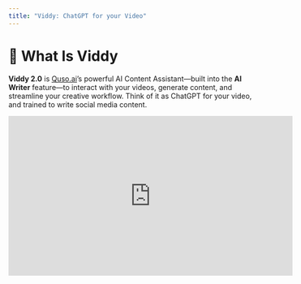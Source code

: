 ```yaml
---
title: "Viddy: ChatGPT for your Video"
---
```


# 🤖 What Is Viddy

**Viddy 2.0** is [Quso.ai](http://Quso.ai)’s powerful AI Content Assistant—built into the **AI Writer** feature—to interact with your videos, generate content, and streamline your creative workflow. Think of it as ChatGPT for your video, and trained to write social media content.

<iframe width="560" height="315" src="https://www.youtube.com/embed/yis3V0kPWZs?si=BZSRRkeUxuPznp5d" title="YouTube video player" frameborder="0" allow="accelerometer; autoplay; clipboard-write; encrypted-media; gyroscope; picture-in-picture; web-share" referrerpolicy="strict-origin-when-cross-origin" allowfullscreen />

## 🧠 What Can Viddy Do?

- **Transcript Analysis**\
  Viddy automatically scans your video transcript and identifies contextually rich segments — such as hooks, insights, key takeaways, and quotable moments.
- **Prompt-Based Content Creation**\
  Just ask\! Use natural prompts like:
  - _“Write a LinkedIn post from this video.”_
  - _“Summarize the key insights in 3 bullet points.”_
  - _“Create a blog intro based on this section.”_\
    Viddy responds with contextual, ready-to-use content.
- **Content Formats You Can Generate**
  - Social media posts (LinkedIn, Twitter/X, Instagram)
  - Video summaries
  - YouTube descriptions
  - Newsletters
  - Blog outlines or full drafts
  - Clip titles or viral hooks
  - SEO content ideas
- **Instant Editing & Rewrites**\
  Want to change the tone, tighten the copy, or simplify the language? Viddy can rewrite the generated output instantly—just prompt it again or press **“Improve with Viddy”**.

## ✍️ Why Use Viddy?

- 🚀 **Create Faster** – Go from raw video to publish-ready copy in minutes.
- 💡 **Repurpose Efficiently** – Turn every video into multiple content pieces.
- 🔍 **Find the Gold** – Viddy highlights what matters most, so you don’t have to dig through footage.
- ✨ **Stay Consistent** – Maintain your brand’s voice and tone with customizable prompts.

## 🛠 How to Use Viddy

1. Go to **Viddy** in any of your projects from the side menu.

   ![Viddy Preview Project Jp](/images/viddy-preview-project.jpg)
2. Provide a prompt—like “Generate blog outline” or “Draft LinkedIn captions.” Or you can choose one from the existing options.

   ![Viddy Dashboard Jp](/images/viddy-dashboard.jpg)
3. Review and edit the generated content. Use **“Revert changes”** if needed.
4. Copy or download the content for use across platforms.

## ✅ Final Thoughts

Viddy is more than a writing assistant — it's your content strategist, copywriter, and repurposing engine in one. Whether you're building a personal brand or scaling a content team, Viddy helps you publish smarter, not harder.

Ready to try it? Head to your dashboard and start prompting.